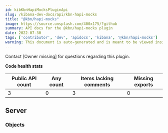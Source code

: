 ```yaml
---
id: kibKbnHapiMocksPluginApi
slug: /kibana-dev-docs/api/kbn-hapi-mocks
title: "@kbn/hapi-mocks"
image: https://source.unsplash.com/400x175/?github
summary: API docs for the @kbn/hapi-mocks plugin
date: 2022-07-30
tags: ['contributor', 'dev', 'apidocs', 'kibana', '@kbn/hapi-mocks']
warning: This document is auto-generated and is meant to be viewed inside our experimental, new docs system. Reach out in #docs-engineering for more info.
---
```




Contact [Owner missing] for questions regarding this plugin.

**Code health stats**

| Public API count  | Any count | Items lacking comments | Missing exports |
|-------------------|-----------|------------------------|-----------------|
| 3 | 0 | 3 | 0 |

## Server

### Objects
<DocDefinitionList data={kbnHapiMocksObj.server.objects}/>

